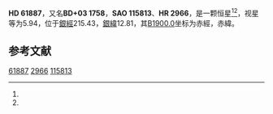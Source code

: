 {{Starbox begin
| name = HD 61887
}}
{{Starbox observe
| epoch = [[J2000.0|J2000.0]]
| constell = {{星座名待查}}<ref name=SIMBAD>{{cite web
 | url=http://simbad.u-strasbg.fr/simbad/sim-id?Ident=HR+2966
 | title =Pulsating variable Star
 | publisher=Centre de Données astronomiques de Strasbourg
 | work=SIMBAD
 | accessdate=2012-07-13}}</ref><ref name=DATA>{{cite web
 | url=http://vizier.u-strasbg.fr/viz-bin/VizieR-5?-out.add=.&-source=5050&-corr=PK=HR&-out.max=9999&HR=2966
 | title=VizieR Detailed Page
 | accessdate=2012-07-13
 | archive-date=2019-02-16
 | archive-url=https://web.archive.org/web/20190216115208/http://vizier.u-strasbg.fr/viz-bin/VizieR-5?-out.add=.&-source=5050&-corr=PK=HR&-out.max=9999&HR=2966
 | dead-url=no
 }}</ref>
| 星官 = 
| ra = {{RA|7|41|35.2}}<ref name=SIMBAD /><ref name=DATA />
| dec = {{DEC|+3|37|29}}<ref name=SIMBAD /><ref name=DATA />
| appmag_v = 5.94<ref name=SIMBAD /><ref name=DATA />
}}
{{Starbox character
| class = A0V<ref name=SIMBAD /><ref name=DATA />
| b-v = -0.04<ref name=SIMBAD /><ref name=DATA />
| u-b = -0.08<ref name=SIMBAD /><ref name=DATA />
| r-i = <ref name=SIMBAD /><ref name=DATA />
| variable = 
}}
{{Starbox astrometry
| radial_v = -0.08
| prop_mo_ra = -24
| parallax = 
| p_error = 
}}
{{Starbox catalog
| names =BD+03 1758，[[SAO星表|SAO]] 115813，[[HD星表|HD]] 61887，[[HR星表|HR]] 2966}}
{{Starbox reference |Simbad=HR+2966}}
{{Starbox end}}

'''HD 61887'''，又名'''BD+03 1758'''，'''SAO 115813'''、'''HR 2966'''，是一颗恒星<ref name=SIMBAD /><ref name=DATA />，视星等为5.94，位于[[銀道座標系|銀經]]215.43，[[銀道座標系|銀緯]]12.81，其[[B1900.0|B1900.0]]坐标为赤經{{RA|7|36|19.8}}，赤緯{{DEC|+3|12.81|30}}。

== 参考文献 ==
{{reflist}}

{{star-stub}}

[[Category:HD和HDE天體|61887]]
[[Category:HR天體|2966]]
[[Category:SAO天體|115813]]